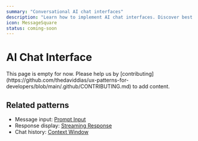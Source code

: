 ```yaml
---
summary: "Conversational AI chat interfaces"
description: "Learn how to implement AI chat interfaces. Discover best practices for message threading, context management, and conversational UX."
icon: MessageSquare
status: coming-soon
---
```



# AI Chat Interface

<Callout type="warning">
  This page is empty for now. Please help us by
  [contributing](https://github.com/thedaviddias/ux-patterns-for-developers/blob/main/.github/CONTRIBUTING.md)
  to add content.
</Callout>

## Related patterns

- Message input: [Prompt Input](/patterns/ai-intelligence/prompt-input)
- Response display: [Streaming Response](/patterns/ai-intelligence/streaming-response)
- Chat history: [Context Window](/patterns/ai-intelligence/context-window)